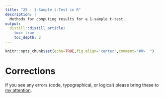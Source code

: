 ```yaml
---
title: "25 - 1-Sample t-Test in R"
description: |
  Methods for computing results for a 1-sample t-test.
output:
  distill::distill_article:
    toc: true
    toc_depth: 2
---
```


```r
knitr::opts_chunk$set(echo=TRUE,fig.align='center',comment="#R>  ")
```






# Corrections {.appendix}
If you see any errors (code, typographical, or logical) please bring these to [my attention](mailto:dogle@northland.edu).
